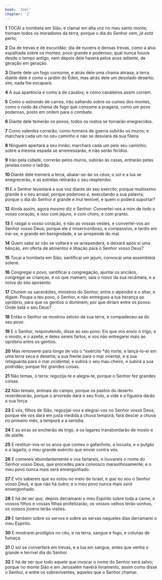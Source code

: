 ```yaml
---
book: 'Joel'
chapter: '2'
---
```


**1** TOCAI a trombeta em Sião, e clamai em alta voz no meu santo monte; tremam todos os moradores da terra, porque o dia do Senhor vem, _já está_ perto;

**2** Dia de trevas e de escuridão; dia de nuvens e densas trevas, como a alva espalhada sobre os montes; povo grande e poderoso, qual nunca houve desde o tempo antigo, nem depois dele haverá pelos anos _adiante,_ de geração em geração.

**3** Diante dele um fogo consome, e atrás dele uma chama abrasa; a terra diante dele _é_ como o jardim do Éden, mas atrás dele um desolado deserto; sim, nada lhe escapará.

**4** A sua aparência _é_ como a de cavalos; e como cavaleiros assim correm.

**5** Como o estrondo de carros, irão saltando sobre os cumes dos montes, como o ruído da chama de fogo que consome a pragana, como um povo poderoso, posto em ordem para o combate.

**6** Diante dele temerão os povos; todos os rostos se tornarão enegrecidos.

**7** Como valentes correrão, como homens de guerra subirão os muros; e marchará cada um no seu caminho e não se desviará da sua fileira.

**8** Ninguém apertará a seu irmão; marchará cada um pelo seu caminho; sobre a mesma espada se arremessarão, e não serão feridos.

**9** Irão pela cidade, correrão pelos muros, subirão às casas, entrarão pelas janelas como o ladrão.

**10** Diante dele tremerá a terra, abalar-se-ão os céus; o sol e a lua se enegrecerão, e as estrelas retirarão o seu resplendor.

**11** E o Senhor levantará a sua voz diante do seu exército; porque muitíssimo grande é o seu arraial; porque poderoso _é,_ executando a sua palavra; porque o dia do Senhor _é_ grande e mui temível, e quem o poderá suportar?

**12** Ainda assim, agora _mesmo_ diz o Senhor: Convertei-vos a mim de todo o vosso coração; e isso com jejuns, e com choro, e com pranto.

**13** E rasgai o vosso coração, e não as vossas vestes, e convertei-vos ao Senhor vosso Deus; porque ele _é_ misericordioso, e compassivo, e tardio em irar-se, e grande em benignidade, e se arrepende do mal.

**14** Quem sabe _se_ não se voltará e se arrependerá, e deixará após si uma bênção, _em_ oferta de alimentos e libação para o Senhor vosso Deus?

**15** Tocai a trombeta em Sião, santificai um jejum, convocai uma assembleia solene.

**16** Congregai o povo, santificai a congregação, ajuntai os anciãos, congregai as crianças, e os que mamam; saia o noivo da sua recâmara, e a noiva do seu aposento.

**17** Chorem os sacerdotes, ministros do Senhor, entre o alpendre e o altar, e digam: Poupa a teu povo, ó Senhor, e não entregues a tua herança ao opróbrio, para que os gentios o dominem; por que diriam entre os povos: Onde está o seu Deus?

**18** Então o Senhor se mostrou zeloso da sua terra, e compadeceu-se do seu povo.

**19** E o Senhor, respondendo, disse ao seu povo: Eis que vos envio o trigo, e o mosto, e o azeite, e deles sereis fartos, e vos não entregarei mais ao opróbrio entre os gentios.

**20** Mas removerei para longe de vós o *exército *do norte, e lançá-lo-ei em uma terra seca e deserta; a sua frente para o mar oriental, e a sua retaguarda para o mar ocidental; e subirá o seu mau cheiro, e subirá a sua podridão; porque fez grandes coisas.

**21** Não temas, ó terra: regozija-te e alegra-te, porque o Senhor fez grandes coisas.

**22** Não temais, animais do campo, porque os pastos do deserto reverdecerão, porque o arvoredo dará o seu fruto, a vide e a figueira darão a sua força.

**23** E vós, filhos de Sião, regozijai-vos e alegrai-vos no Senhor vosso Deus, porque ele vos dará em justa medida a chuva temporã; fará descer a chuva no primeiro mês, a temporã e a serôdia.

**24** E as eiras se encherão de trigo, e os lagares transbordarão de mosto e de azeite.

**25** E restituir-vos-ei os anos que comeu o gafanhoto, a locusta, e o pulgão e a lagarta, o meu grande exército que enviei contra vós.

**26** E comereis abundantemente e vos fartareis, e louvareis o nome do Senhor vosso Deus, que procedeu para convosco maravilhosamente; e o meu povo nunca mais será envergonhado.

**27** E vós sabereis que eu _estou_ no meio de Israel, e _que_ eu _sou_ o Senhor vosso Deus, e que não há outro; e o meu povo nunca mais _será_ envergonhado.

**28** E há de ser _que,_ depois derramarei o meu Espírito sobre toda a carne, e vossos filhos e vossas filhas profetizarão, os vossos velhos terão sonhos, os vossos jovens terão visões.

**29** E também sobre os servos e sobre as servas naqueles dias derramarei o meu Espírito.

**30** E mostrarei prodígios no céu, e na terra, sangue e fogo, e colunas de fumaça.

**31** O sol se converterá em trevas, e a lua em sangue, antes que venha o grande e terrível dia do Senhor.

**32** E há de ser _que_ todo aquele que invocar o nome do Senhor será salvo; porque no monte Sião e em Jerusalém haverá livramento, assim como disse o Senhor, e entre os sobreviventes, aqueles que o Senhor chamar.

